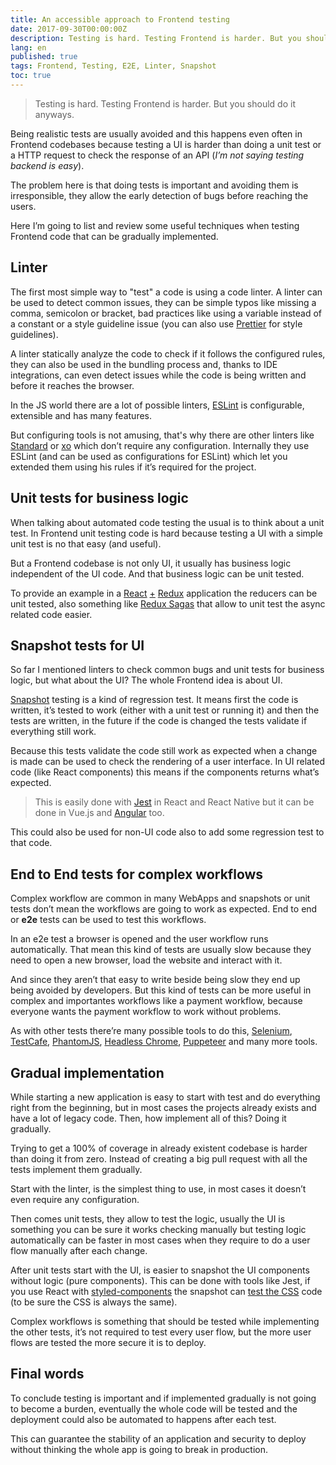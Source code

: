 ```yaml
---
title: An accessible approach to Frontend testing
date: 2017-09-30T00:00:00Z
description: Testing is hard. Testing Frontend is harder. But you should do it anyways.
lang: en
published: true
tags: Frontend, Testing, E2E, Linter, Snapshot
toc: true
---
```


> Testing is hard. Testing Frontend is harder. But you should do it anyways.

Being realistic tests are usually avoided and this happens even often in Frontend codebases because testing a UI is harder than doing a unit test or a HTTP request to check the response of an API (_I’m not saying testing backend is easy_).

The problem here is that doing tests is important and avoiding them is irresponsible, they allow the early detection of bugs before reaching the users.

Here I’m going to list and review some useful techniques when testing Frontend code that can be gradually implemented.

## Linter

The first most simple way to "test" a code is using a code linter. A linter can be used to detect common issues, they can be simple typos like missing a comma, semicolon or bracket, bad practices like using a variable instead of a constant or a style guideline issue (you can also use [Prettier](https://github.com/prettier/prettier) for style guidelines).

A linter statically analyze the code to check if it follows the configured rules, they can also be used in the bundling process and, thanks to IDE integrations, can even detect issues while the code is being written and before it reaches the browser.

In the JS world there are a lot of possible linters, [ESLint](https://eslint.org/) is configurable, extensible and has many features.

But configuring tools is not amusing, that's why there are other linters like [Standard](https://standardjs.com/) or [xo](https://github.com/sindresorhus/xo) which don’t require any configuration. Internally they use ESLint (and can be used as configurations for ESLint) which let you extended them using his rules if it’s required for the project.

## Unit tests for business logic

When talking about automated code testing the usual is to think about a unit test. In Frontend unit testing code is hard because testing a UI with a simple unit test is no that easy (and useful).

But a Frontend codebase is not only UI, it usually has business logic independent of the UI code. And that business logic can be unit tested.

To provide an example in a [React](https://reactjs.org/) [+](https://github.com/reactjs/react-redux) [Redux](https://redux.js.org/) application the reducers can be unit tested, also something like [Redux Sagas](https://redux-saga.js.org/) that allow to unit test the async related code easier.

## Snapshot tests for UI

So far I mentioned linters to check common bugs and unit tests for business logic, but what about the UI? The whole Frontend idea is about UI.

[Snapshot](https://medium.com/@dschmidt1992/jest-snapshot-testing-3ef9fa1222bb) testing is a kind of regression test. It means first the code is written, it’s tested to work (either with a unit test or running it) and then the tests are written, in the future if the code is changed the tests validate if everything still work.

Because this tests validate the code still work as expected when a change is made can be used to check the rendering of a user interface. In UI related code (like React components) this means if the components returns what’s expected.

> This is easily done with [Jest](https://facebook.github.io/jest/docs/en/snapshot-testing.html) in React and React Native but it can be done in Vue.js and [Angular](https://github.com/synapse-wireless-labs/angular-snapshot-testing) too.

This could also be used for non-UI code also to add some regression test to that code.

## End to End tests for complex workflows

Complex workflow are common in many WebApps and snapshots or unit tests don’t mean the workflows are going to work as expected. End to end or **e2e** tests can be used to test this workflows.

In an e2e test a browser is opened and the user workflow runs automatically. That mean this kind of tests are usually slow because they need to open a new browser, load the website and interact with it.

And since they aren’t that easy to write beside being slow they end up being avoided by developers. But this kind of tests can be more useful in complex and importantes workflows like a payment workflow, because everyone wants the payment workflow to work without problems.

As with other tests there’re many possible tools to do this, [Selenium](https://www.seleniumhq.org/), [TestCafe](https://devexpress.github.io/testcafe/), [PhantomJS](https://phantomjs.org/), [Headless Chrome](https://developers.google.com/web/updates/2017/04/headless-chrome), [Puppeteer](https://github.com/GoogleChrome/puppeteer) and many more tools.

## Gradual implementation

While starting a new application is easy to start with test and do everything right from the beginning, but in most cases the projects already exists and have a lot of legacy code. Then, how implement all of this? Doing it gradually.

Trying to get a 100% of coverage in already existent codebase is harder than doing it from zero. Instead of creating a big pull request with all the tests implement them gradually.

Start with the linter, is the simplest thing to use, in most cases it doesn’t even require any configuration.

Then comes unit tests, they allow to test the logic, usually the UI is something you can be sure it works checking manually but testing logic automatically can be faster in most cases when they require to do a user flow manually after each change.

After unit tests start with the UI, is easier to snapshot the UI components without logic (pure components). This can be done with tools like Jest, if you use React with [styled-components](https://www.styled-components.com/) the snapshot can [test the CSS](https://github.com/styled-components/jest-styled-components) code (to be sure the CSS is always the same).

Complex workflows is something that should be tested while implementing the other tests, it’s not required to test every user flow, but the more user flows are tested the more secure it is to deploy.

## Final words

To conclude testing is important and if implemented gradually is not going to become a burden, eventually the whole code will be tested and the deployment could also be automated to happens after each test.

This can guarantee the stability of an application and security to deploy without thinking the whole app is going to break in production.
